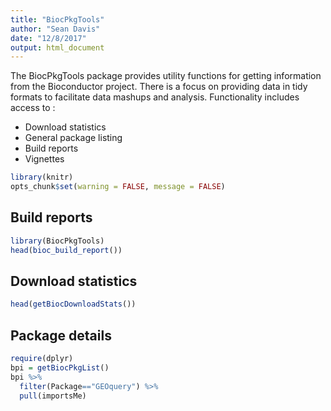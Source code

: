 ```yaml
---
title: "BiocPkgTools"
author: "Sean Davis"
date: "12/8/2017"
output: html_document
---
```


The BiocPkgTools package provides utility functions for getting
information from the Bioconductor project. There is a focus on 
providing data in tidy formats to facilitate data mashups
and analysis. Functionality includes access to :

- Download statistics
- General package listing
- Build reports
- Vignettes

```r
library(knitr)
opts_chunk$set(warning = FALSE, message = FALSE)
```

## Build reports

```r
library(BiocPkgTools)
head(bioc_build_report())
```

## Download statistics

```r
head(getBiocDownloadStats())
```

## Package details

```r
require(dplyr)
bpi = getBiocPkgList()
bpi %>% 
  filter(Package=="GEOquery") %>%
  pull(importsMe)
```

